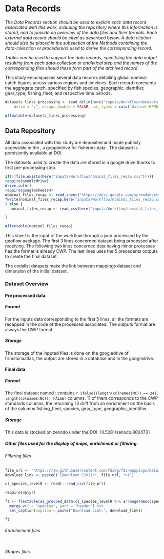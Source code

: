 # Data Records

_The Data Records section should be used to explain each data record associated with this work, including the repository where this information is stored, and to provide an overview of the data files and their formats. Each external data record should be cited as described below. A data citation should also be placed in the subsection of the Methods containing the data-collection or procedure(s) used to derive the corresponding record._

_Tables can be used to support the data records, specifying the data output resulting from each data-collection or analytical step and the names of the corresponding files should these form part of the archived record._

This study encompasses several data records detailing global nominal catch figures across various regions and timelines. Each record represents the aggregate catch, specified by fish species, geographic_identifier, gear_type, fishing_fleet, and respective time periods.


```r
datasets_links_processing <- read_delim(here("inputs/Workflow/datasets_links_processing.csv"),
    delim = ";", escape_double = FALSE, col_types = cols(`Dataset;RFMO;Link to downolad;Pre-processing function;Comments` = col_character()), trim_ws = TRUE)
```

```r
qflextable(datasets_links_processing)
```


## Data Repository

All data associated with this study are deposited and made publicly accessible in the , a googledrive for fisheries data . The dataset is persistently available at DOI.

The datasets used to create the data are stored in a google drive thanks to first pre-processing step. 

```r
if(!(file.exists(here("inputs/Workflow/nominal_files_recap.csv")))){
require(googledrive)
drive_auth()
require(googlesheets4)
nominal_files_recap <- read_sheet("https://docs.google.com/spreadsheets/d/13SJB2PYkCCdrzw8HNJMPFg0yXs0OSYY2mUOAl5dagUc/edit#gid=374572086")
fwrite(nominal_files_recap,here("inputs/Workflow/nominal_files_recap.csv" ))
} else {
  nominal_files_recap <- read_csv(here("inputs/Workflow/nominal_files_recap.csv"))

}
```


```r
qflextable(nominal_files_recap)
```

This sheet is the input of the workflow through a json processed by the geoflow package. The first 3 lines concerned dataset being processed after receiving. The following two lines concerned data having minor processes has the format is already CWP. The last lines uses the 5 precedents outputs to create the final dataset. 

The codelist datasets make the link between mappings dataset and dimension of the initial dataset. 

### Dataset Overview

#### Pre processed data

##### Format

For the inputs data corresponding to the first 5 lines, all the formats are recapped in the code of the processed associated. The outputs format are always the CWP format.

##### Storage

The storage of the inputed files is done on the googledrive of firmstunaatlas, the output are stored in a database and in the googledrive. 

#### Final data

##### Format

The final dataset named : contains `r ifelse((length(colnames(NC)) == 24), length(colnames(NC)), FALSE)` columns. 11 of them corresponds to the CWP standards columns, the remaining 13 drift from an enrichment on the basis of the columns fishing_fleet, species, gear_type, geographic_identifier.

##### Storage

This data is stocked on zenodo under the DOI: 10.5281/zenodo.8034731

##### Other files used for the display of maps, enrichment or filtering.

###### Filtering files

```r

file_url <- "https://raw.githubusercontent.com/fdiwg/fdi-mappings/main/cross-term/codelist_mapping_source_authority_species.csv"
download_link <- paste0("[Download CSV](<", file_url, ">)")

cl_species_level0 <- readr::read_csv(file_url)


```


```r
require(dplyr)

ft <- flextable(as_grouped_data(cl_species_level0 %>% arrange(desc(species)) %>% dplyr::select(species, source_authority), groups = "species")) %>% 
  merge_v(j = "species", part = "header") %>%
  set_caption(caption = paste("Download Link:", download_link))

ft
```


###### Enrichement files

```r

```

###### Shapes files
